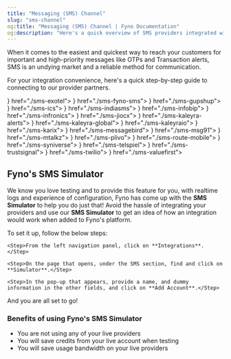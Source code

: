 ```yaml
---
title: "Messaging (SMS) Channel"
slug: "sms-channel"
og:title: "Messaging (SMS) Channel | Fyno Documentation"
og:description: "Here's a quick overview of SMS providers integrated with Fyno"
---
```


When it comes to the easiest and quickest way to reach your customers for important and high-priority messages like OTPs and Transaction alerts, SMS is an undying market and a reliable method for communication.

For your integration convenience, here's a quick step-by-step guide to connecting to our provider partners.

<CardGroup cols={3}>
  <Card title="Exotel" icon={<img src="https://fynodev.s3.ap-south-1.amazonaws.com/provider_logo/exotel.png" alt="Exotel Logo" />} href="./sms-exotel"></Card>
  <Card title="Fyno SMS" icon={<img src="https://fynodev.s3.ap-south-1.amazonaws.com/provider_logo/ifyno.svg" alt="Fyno Logo" />} href="./sms-fyno-sms"></Card>
  <Card title="Gupshup" icon={<img src="https://fynodev.s3.ap-south-1.amazonaws.com/provider_logo/gupshup.png" alt="Gupshup Logo" />} href="./sms-gupshup"></Card>
  <Card title="ICS" icon={<img src="https://fynodev.s3.ap-south-1.amazonaws.com/provider_logo/ics.png" alt="ICS Logo" />} href="./sms-ics"></Card>
  <Card title="India SMS" icon={<img src="https://fynodev.s3.ap-south-1.amazonaws.com/provider_logo/india-sms.png" alt="India SMS Logo" />} href="./sms-indiasms"></Card>
  <Card title="Infobip" icon={<img src="https://fynodev.s3.ap-south-1.amazonaws.com/provider_logo/infobip.png" alt="Infobip Logo" />} href="./sms-infobip"></Card>
  <Card title="Infronics" icon={<img src="https://fynodev.s3.ap-south-1.amazonaws.com/provider_logo/infronics.png" alt="Infronics Logo" />} href="./sms-infronics"></Card>
  <Card title="JioCx" icon={<img src="https://fynodev.s3.ap-south-1.amazonaws.com/provider_logo/jiocx.png" alt="JioCx Logo" />} href="./sms-jiocx"></Card>
  <Card title="Kaleyra Alerts" icon={<img src="https://fynodev.s3.ap-south-1.amazonaws.com/provider_logo/kaleyra.png" alt="Kaleyra Logo" />} href="./sms-kaleyra-alerts"></Card>
  <Card title="Kaleyra Global" icon={<img src="https://fynodev.s3.ap-south-1.amazonaws.com/provider_logo/kaleyra.png" alt="Kaleyra Logo" />} href="./sms-kaleyra-global"></Card>
  <Card title="Kaleyra.io" icon={<img src="https://fynodev.s3.ap-south-1.amazonaws.com/provider_logo/kaleyra.png" alt="Kaleyra Logo" />} href="./sms-kaleyraio"></Card>
  <Card title="Karix" icon={<img src="https://fynodev.s3.ap-south-1.amazonaws.com/provider_logo/karix.png" alt="Karix Logo" />} href="./sms-karix"></Card>
  <Card title="MessageBird" icon={<img src="https://fynodev.s3.ap-south-1.amazonaws.com/provider_logo/messagebird.png" alt="MessageBird Logo" />} href="./sms-messagebird"></Card>
  <Card title="MSG91" icon={<img src="https://fynodev.s3.ap-south-1.amazonaws.com/provider_logo/msg91.png" alt="MSG91 Logo" />} href="./sms-msg91"></Card>
  <Card title="Mtalkz" icon={<img src="https://fynodev.s3.ap-south-1.amazonaws.com/provider_logo/mtalkz.png" alt="Mtalkz Logo" />} href="./sms-mtalkz"></Card>
  <Card title="Plivo" icon={<img src="https://fynodev.s3.ap-south-1.amazonaws.com/provider_logo/plivio.png" alt="Plivo Logo" />} href="./sms-plivo"></Card>
  <Card title="Route Mobile" icon={<img src="https://fynodev.s3.ap-south-1.amazonaws.com/provider_logo/routemobile.png" alt="Route Mobile Logo" />} href="./sms-route-mobile"></Card>
  <Card title="Syniverse" icon={<img src="https://fynodev.s3.ap-south-1.amazonaws.com/provider_logo/syniverse.png" alt="Syniverse Logo" />} href="./sms-syniverse"></Card>
  <Card title="telSpiel" icon={<img src="https://fynodev.s3.ap-south-1.amazonaws.com/provider_logo/telspiel.png" alt="telSpiel Logo" />} href="./sms-telspiel"></Card>
  <Card title="TrustSignal" icon={<img src="https://fynodev.s3.ap-south-1.amazonaws.com/provider_logo/trustsignal.png" alt="TrustSignal Logo" />} href="./sms-trustsignal"></Card>
  <Card title="Twilio" icon={<img src="https://fynodev.s3.ap-south-1.amazonaws.com/provider_logo/twilio.png" alt="Twilio Logo" />} href="./sms-twilio"></Card>
  <Card title="ValueFirst" icon={<img src="https://fynodev.s3.ap-south-1.amazonaws.com/provider_logo/valuefirst.png" alt="ValueFirst Logo" />} href="./sms-valuefirst"></Card>
</CardGroup>

## Fyno's SMS Simulator

We know you love testing and to provide this feature for you, with realtime logs and experience of configuration, Fyno has come up with the **SMS Simulator** to help you do just that! Avoid the hassle of integrating your providers and use our **SMS Simulator** to get an idea of how an integration would work when added to Fyno's platform.

To set it up, follow the below steps:

<Steps>

    <Step>From the left navigation panel, click on **Integrations**.</Step>

    <Step>On the page that opens, under the SMS section, find and click on **Simulator**.</Step>

    <Step>In the pop-up that appears, provide a name, and dummy information in the other fields, and click on **Add Account**.</Step>

</Steps>

And you are all set to go!

### Benefits of using Fyno's SMS Simulator

- You are not using any of your live providers
- You will save credits from your live account when testing
- You will save usage bandwidth on your live providers
